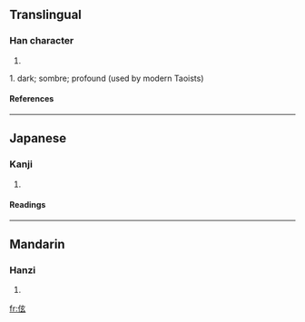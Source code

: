 ==Translingual==
===Han character===
{{Han char|rn=9|rad=人|as=05|sn=7|four=2023<sub>2</sub>|canj=人卜女戈 (OYVI)}}
# {{defn|Han}}
1. dark; sombre; profound (used by modern Taoists)
====References====
{{Han ref|kx=0096.130|dkj=00463|dj=0204.170|hdz=10138.040|uh=4F2D|ud=20269|bh=CA66|bd=51814}}
----
==Japanese==
===Kanji===
{{ja-kanji|grade=|rs=人05}}
# {{defn|Japanese}}
====Readings====
{{ja-readings|on=[[けん]] (ken), [[せん]] (sen)|kun=}}
----
==Mandarin==
===Hanzi===
{{cmn-hanzi|pin=[[xuán]] ([[xuan2]])|wg=[[hsüan]]<sup>2</sup>}}
# {{defn|Mandarin}}

[[fr:伭]]